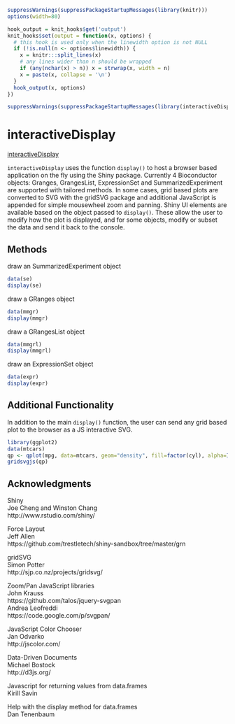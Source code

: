 <!--
%\VignetteEngine{knitr::knitr}
%\VignetteIndexEntry{Using interactiveDisplay for Bioconductor object visualization and modification}
-->

```{r setup, echo=FALSE}
suppressWarnings(suppressPackageStartupMessages(library(knitr)))
options(width=80)
```

```{r wrap-hook, echo=FALSE}
hook_output = knit_hooks$get('output')
knit_hooks$set(output = function(x, options) {
  # this hook is used only when the linewidth option is not NULL
  if (!is.null(n <- options$linewidth)) {
    x = knitr:::split_lines(x)
    # any lines wider than n should be wrapped
    if (any(nchar(x) > n)) x = strwrap(x, width = n)
    x = paste(x, collapse = '\n')
  }
  hook_output(x, options)
})
```

```{r interactiveDisplay-load, echo=FALSE}
suppressWarnings(suppressPackageStartupMessages(library(interactiveDisplay)))
```

# interactiveDisplay

[interactiveDisplay](http://bioconductor.org/packages/2.13/bioc/html/interactiveDisplay.html)

`interactiveDisplay` uses the function `display()` to host a browser based 
application on the fly using the Shiny package.  Currently 4 Bioconductor 
objects: Granges, GrangesList, ExpressionSet and SummarizedExperiment are 
supported with tailored methods.  In some cases, grid based plots are converted 
to SVG with the gridSVG package and additional JavaScript is appended for simple
mousewheel zoom and panning.  Shiny UI elements are available based on the 
object passed to `display()`.  These allow the user to modify how the plot is 
displayed, and for some objects, modify or subset the data and send it back to 
the console.

## Methods

draw an SummarizedExperiment object

```{r SummarizedExperiment_demo, eval=FALSE}
data(se)
display(se)
```


draw a GRanges object

```{r GRanges_demo, eval=FALSE}
data(mmgr)
display(mmgr)
```


draw a GRangesList object

```{r GRangesList_demo, eval=FALSE}
data(mmgrl)
display(mmgrl)
```


draw an ExpressionSet object

```{r ExpressionSet_demo, eval=FALSE}
data(expr)
display(expr)
```

## Additional Functionality

In addition to the main `display()` function, the user can send any grid based 
plot to the browser as a JS interactive SVG.

```{r gridsvgjs_demo, eval=FALSE}
library(ggplot2)
data(mtcars)
qp <- qplot(mpg, data=mtcars, geom="density", fill=factor(cyl), alpha=I(.4))
gridsvgjs(qp)
```


## Acknowledgments

Shiny <br/>
Joe Cheng and Winston Chang <br/>
http://www.rstudio.com/shiny/ <br/>

Force Layout <br/>
Jeff Allen <br/>
https://github.com/trestletech/shiny-sandbox/tree/master/grn <br/>

gridSVG <br/>
Simon Potter <br/>
http://sjp.co.nz/projects/gridsvg/ <br/>

Zoom/Pan JavaScript libraries <br/>
John Krauss <br/>
https://github.com/talos/jquery-svgpan <br/>
Andrea Leofreddi <br/>
https://code.google.com/p/svgpan/ <br/>

JavaScript Color Chooser <br/>
Jan Odvarko <br/>
http://jscolor.com/ <br/>

Data-Driven Documents <br/>
Michael Bostock <br/>
http://d3js.org/ <br/>

Javascript for returning values from data.frames <br/>
Kirill Savin <br/> 

Help with the display method for data.frames <br/>
Dan Tenenbaum <br/>
